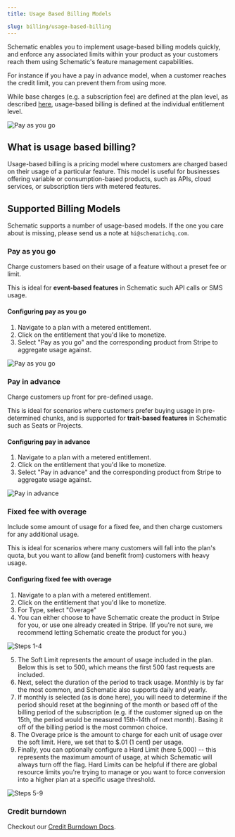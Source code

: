 ```yaml
---
title: Usage Based Billing Models

slug: billing/usage-based-billing
---
```


Schematic enables you to implement usage-based billing models quickly, and enforce any associated limits within your product as your customers reach them using Schematic's feature management capabilities.

For instance if you have a pay in advance model, when a customer reaches the credit limit, you can prevent them from using more.

While base charges (e.g. a subscription fee) are defined at the plan level, as described [here](/catalog/create-catalog#creating-a-plan-or-add-on), usage-based billing is defined at the individual entitlement level.

![Pay as you go](../../assets/images/billing/ubp-entitlement-configuration-paygo.png)

## What is usage based billing?

Usage-based billing is a pricing model where customers are charged based on their usage of a particular feature. This model is useful for businesses offering variable or consumption-based products, such as APIs, cloud services, or subscription tiers with metered features.

## Supported Billing Models

Schematic supports a number of usage-based models. If the one you care about is missing, please send us a note at `hi@schematichq.com`.

### Pay as you go

Charge customers based on their usage of a feature without a preset fee or limit.

This is ideal for **event-based features** in Schematic such API calls or SMS usage.

#### Configuring pay as you go
1. Navigate to a plan with a metered entitlement.
2. Click on the entitlement that you'd like to monetize.
3. Select "Pay as you go" and the corresponding product from Stripe to aggregate usage against.

![Pay as you go](../../assets/images/billing/ubp-entitlement-configuration-paygo.png)

### Pay in advance

Charge customers up front for pre-defined usage.

This is ideal for scenarios where customers prefer buying usage in pre-determined chunks, and is supported for **trait-based features** in Schematic such as Seats or Projects.

#### Configuring pay in advance
1. Navigate to a plan with a metered entitlement.
2. Click on the entitlement that you'd like to monetize.
3. Select "Pay in advance" and the corresponding product from Stripe to aggregate usage against.

![Pay in advance](../../assets/images/billing/ubp-entitlement-configuration-pia.png)

### Fixed fee with overage

Include some amount of usage for a fixed fee, and then charge customers for any additional usage.

This is ideal for scenarios where many customers will fall into the plan's quota, but you want to allow (and benefit from) customers with heavy usage.

#### Configuring fixed fee with overage
1. Navigate to a plan with a metered entitlement.
2. Click on the entitlement that you'd like to monetize.
3. For Type, select "Overage"
4. You can either choose to have Schematic create the product in Stripe for you, or use one already created in Stripe. (If you're not sure, we recommend letting Schematic create the product for you.)

![Steps 1-4](../../assets/images/billing/ubp-entitlement-configuration-overage-1.png)

5. The Soft Limit represents the amount of usage included in the plan. Below this is set to 500, which means the first 500 fast requests are included.
6. Next, select the duration of the period to track usage. Monthly is by far the most common, and Schematic also supports daily and yearly.
7. If monthly is selected (as is done here), you will need to determine if the period should reset at the beginning of the month or based off of the billing period of the subscription (e.g. if the customer signed up on the 15th, the period would be measured 15th-14th of next month). Basing it off of the billing period is the most common choice. 
8. The Overage price is the amount to charge for each unit of usage over the soft limit. Here, we set that to $.01 (1 cent) per usage.
9. Finally, you can optionally configure a Hard Limit (here 5,000) -- this represents the maximum amount of usage, at which Schematic will always turn off the flag. Hard Limits can be helpful if there are global resource limits you're trying to manage or you want to force conversion into a higher plan at a specific usage threshold. 

![Steps 5-9](../../assets/images/billing/ubp-entitlement-configuration-overage-2.png)

### Credit burndown

Checkout our [Credit Burndown Docs](/billing/credit-burndown). 
